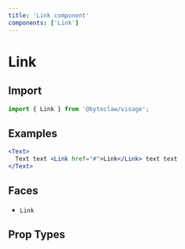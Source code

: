```yaml
---
title: 'Link component'
components: ['Link']
---
```


# Link

## Import

```js transpile=false
import { Link } from '@byteclaw/visage';
```

## Examples

```jsx live=true
<Text>
  Text text <Link href="#">Link</Link> text text
</Text>
```

## Faces

- `Link`

## Prop Types

<PropTypes component="Link" />
